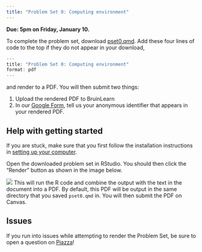 ```yaml
---
title: "Problem Set 0: Computing environment"
---
```


**Due: 5pm on Friday, January 10.**

To complete the problem set, download <a href="../assets/pset0/pset0.qmd" download>pset0.qmd</a>. Add these four lines of code to the top if they do not appear in your download,

```r
---
title: "Problem Set 0: Computing environment"
format: pdf
---
```

and render to a PDF. You will then submit two things:

1) Upload the rendered PDF to BruinLearn
2) In our [Google Form](https://docs.google.com/forms/d/e/1FAIpQLSfMxlewBaz7QJ3uKNCsj2g5rukOOumqrZVAnu-ckybbfwvFsg/viewform?usp=sf_link), tell us your anonymous identifier that appears in your rendered PDF.

## Help with getting started

If you are stuck, make sure that you first follow the installation instructions in [setting up your computer](../topics/r_basics.qmd).

Open the downloaded problem set in RStudio. You should then click
the "Render" button as shown in the image below.

![](../assets/pset0/render.png)
This will run the R code and combine the output with the text in the document
into a PDF. By default, this PDF will be output in the same directory that
you saved `pset0.qmd` in. You will then submit the PDF on Canvas.

<!-- ::: {.callout-tip} -->
<!-- If you're not sure what your working directory is, run `getwd()` in your -->
<!-- RStudio console. This will print your working directory. You can set it to the place you've saved this file by clicking the top menu Session -> Set Working Directory -> To Source File Location. -->
<!-- ::: -->

## Issues

If you run into issues while attempting to render the Problem Set, be sure
to open a question on
[Piazza]("https://piazza.com/class/m3q7dpj6kqd2fn")!